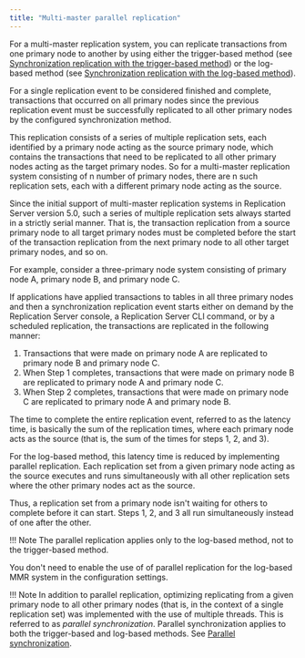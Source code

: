```yaml
---
title: "Multi-master parallel replication"
---
```


<div id="mmr_parallel_replication" class="registered_link"></div>

For a multi-master replication system, you can replicate transactions from one primary node to another by using either the trigger-based method (see [Synchronization replication with the trigger-based method](09_sync_replication_trigger_based/#sync_replication_trigger_based)) or the log-based method (see [Synchronization replication with the log-based method](10_sync_replication_log_based/#sync_replication_log_based)).

For a single replication event to be considered finished and complete, transactions that occurred on all primary nodes since the previous replication event must be successfully replicated to all other primary nodes by the configured synchronization method.

This replication consists of a series of multiple replication sets, each identified by a primary node acting as the source primary node, which contains the transactions that need to be replicated to all other primary nodes acting as the target primary nodes. So for a multi-master replication system consisting of n number of primary nodes, there are n such replication sets, each with a different primary node acting as the source.

Since the initial support of multi-master replication systems in Replication Server version 5.0, such a series of multiple replication sets always started in a strictly serial manner. That is, the transaction replication from a source primary node to all target primary nodes must be completed before the start of the transaction replication from the next primary node to all other target primary nodes, and so on.

For example, consider a three-primary node system consisting of primary node A, primary node B, and primary node C.

If applications have applied transactions to tables in all three primary nodes and then a synchronization replication event starts either on demand by the Replication Server console, a Replication Server CLI command, or by a scheduled replication, the transactions are replicated in the following manner:

1.  Transactions that were made on primary node A are replicated to primary node B and primary node C.
2.  When Step 1 completes, transactions that were made on primary node B are replicated to primary node A and primary node C.
3.  When Step 2 completes, transactions that were made on primary node C are replicated to primary node A and primary node B.

The time to complete the entire replication event, referred to as the latency time, is basically the sum of the replication times, where each primary node acts as the source (that is, the sum of the times for steps 1, 2, and 3).

For the log-based method, this latency time is reduced by implementing parallel replication. Each replication set from a given primary node acting as the source executes and runs simultaneously with all other replication sets where the other primary nodes act as the source.

Thus, a replication set from a primary node isn't waiting for others to complete before it can start. Steps 1, 2, and 3 all run simultaneously instead of one after the other.

!!! Note
    The parallel replication applies only to the log-based method, not to the trigger-based method.

You don't need to enable the use of of parallel replication for the log-based MMR system in the configuration settings.

!!! Note
    In addition to parallel replication, optimizing replicating from a given primary node to all other primary nodes (that is, in the context of a single replication set) was implemented with the use of multiple threads. This is referred to as *parallel synchronization*. Parallel synchronization applies to both the trigger-based and log-based methods. See [Parallel synchronization](../../05_smr_operation/08_optimizing_performance/02_optimize_sync_replication/02_parallel_sync/#parallel_sync).
